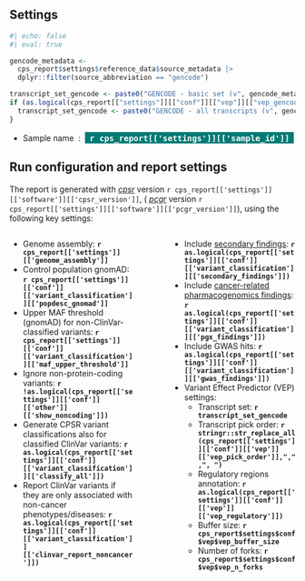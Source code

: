 ## Settings

```r
#| echo: false
#| eval: true

gencode_metadata <- 
  cps_report$settings$reference_data$source_metadata |>
  dplyr::filter(source_abbreviation == "gencode")

transcript_set_gencode <- paste0("GENCODE - basic set (v", gencode_metadata$source_version, ")")
if (as.logical(cps_report[["settings"]][["conf"]][["vep"]][["vep_gencode_basic"]]) == F) {
  transcript_set_gencode <- paste0("GENCODE - all transcripts (v", gencode_metadata$source_version, ")")
}
```

* Sample name &nbsp;:&nbsp; <span style="background-color:#007a74; font-size:1.2em; color:white"><b>&nbsp;&nbsp;`r cps_report[['settings']][['sample_id']]`&nbsp;&nbsp;</b></span>
<br>

::: {.callout-note collapse="true"}

## Run configuration and report settings

The report is generated with _[cpsr](https://github.com/sigven/cpsr)_ version `r cps_report[['settings']][['software']][['cpsr_version']]`, ( _[pcgr](https://github.com/sigven/pcgr)_ version `r cps_report[['settings']][['software']][['pcgr_version']]`), using the following key settings:

:::: {.columns}

::: {.column width="47.5%"}

* Genome assembly: __`r cps_report[['settings']][['genome_assembly']]`__
* Control population gnomAD: __`r cps_report[['settings']][['conf']][['variant_classification']][['popdesc_gnomad']]`__
* Upper MAF threshold (gnomAD) for non-ClinVar-classified variants:  __`r cps_report[['settings']][['conf']][['variant_classification']][['maf_upper_threshold']]`__
* Ignore non-protein-coding variants: __`r !as.logical(cps_report[['settings']][['conf']][['other']][['show_noncoding']])`__
* Generate CPSR variant classifications also for classified ClinVar variants: __`r as.logical(cps_report[['settings']][['conf']][['variant_classification']][['classify_all']])`__
* Report ClinVar variants if they are only associated with non-cancer phenotypes/diseases: 
__`r as.logical(cps_report[['settings']][['conf']][['variant_classification']][['clinvar_report_noncancer']])`__

:::

::: {.column width="5%"}
<!-- empty column to create gap -->
:::

::: {.column width="47.5%"}

* Include [secondary findings](https://www.ncbi.nlm.nih.gov/clinvar/docs/acmg/): __`r as.logical(cps_report[['settings']][['conf']][['variant_classification']][['secondary_findings']])`__
* Include [cancer-related pharmacogenomics findings](https://www.ncbi.nlm.nih.gov/clinvar/docs/acmg/): __`r as.logical(cps_report[['settings']][['conf']][['variant_classification']][['pgx_findings']])`__
* Include GWAS hits: __`r as.logical(cps_report[['settings']][['conf']][['variant_classification']][['gwas_findings']])`__
* Variant Effect Predictor (VEP) settings:
  * Transcript set: __`r transcript_set_gencode`__
  * Transcript pick order: __`r stringr::str_replace_all(cps_report[['settings']][['conf']][['vep']][['vep_pick_order']],",",", ")`__
  * Regulatory regions annotation: __`r as.logical(cps_report[['settings']][['conf']][['vep']][['vep_regulatory']])`__
  * Buffer size: __`r cps_report$settings$conf$vep$vep_buffer_size`__
  * Number of forks: __`r cps_report$settings$conf$vep$vep_n_forks`__

:::

::::

:::
